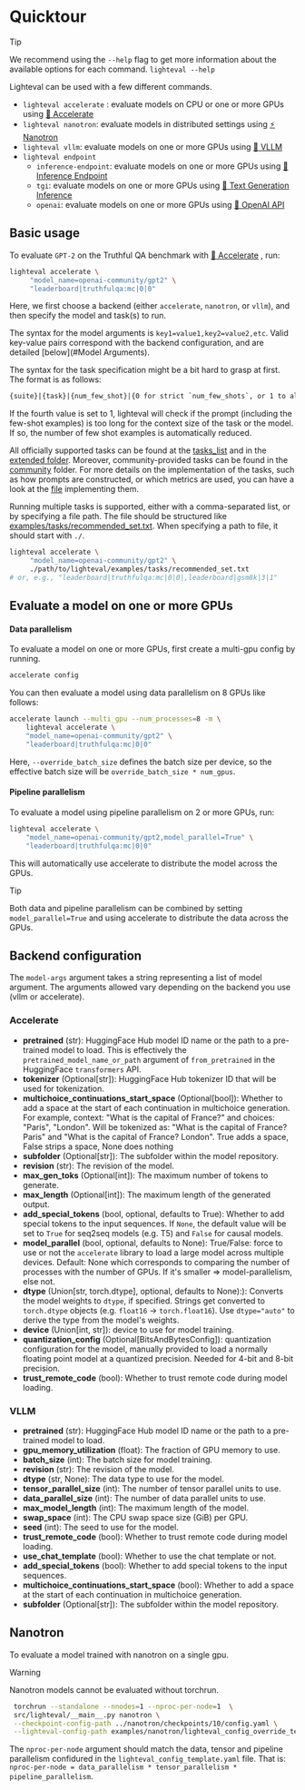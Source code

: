 # Quicktour


> [!TIP]
> We recommend using the `--help` flag to get more information about the
> available options for each command.
> `lighteval --help`

Lighteval can be used with a few different commands.

- `lighteval accelerate` : evaluate models on CPU or one or more GPUs using [🤗
  Accelerate](https://github.com/huggingface/accelerate)
- `lighteval nanotron`: evaluate models in distributed settings using [⚡️
  Nanotron](https://github.com/huggingface/nanotron)
- `lighteval vllm`: evaluate models on one or more GPUs using [🚀
  VLLM](https://github.com/vllm-project/vllm)
- `lighteval endpoint`
    - `inference-endpoint`: evaluate models on one or more GPUs using [🔗
  Inference Endpoint](https://huggingface.co/inference-endpoints/dedicated)
    - `tgi`: evaluate models on one or more GPUs using [🔗 Text Generation Inference](https://huggingface.co/docs/text-generation-inference/en/index)
    - `openai`: evaluate models on one or more GPUs using [🔗 OpenAI API](https://platform.openai.com/)

## Basic usage

To evaluate `GPT-2` on the Truthful QA benchmark with [🤗
  Accelerate](https://github.com/huggingface/accelerate) , run:

```bash
lighteval accelerate \
     "model_name=openai-community/gpt2" \
     "leaderboard|truthfulqa:mc|0|0"
```

Here, we first choose a backend (either `accelerate`, `nanotron`, or `vllm`), and then specify the model and task(s) to run.

The syntax for the model arguments is `key1=value1,key2=value2,etc`.
Valid key-value pairs correspond with the backend configuration, and are detailed [below](#Model Arguments).

The syntax for the task specification might be a bit hard to grasp at first. The format is as follows:

```txt
{suite}|{task}|{num_few_shot}|{0 for strict `num_few_shots`, or 1 to allow a truncation if context size is too small}
```

If the fourth value is set to 1, lighteval will check if the prompt (including the few-shot examples) is too long for the context size of the task or the model.
If so, the number of few shot examples is automatically reduced.

All officially supported tasks can be found at the [tasks_list](available-tasks) and in the
[extended folder](https://github.com/huggingface/lighteval/tree/main/src/lighteval/tasks/extended).
Moreover, community-provided tasks can be found in the
[community](https://github.com/huggingface/lighteval/tree/main/community_tasks) folder.
For more details on the implementation of the tasks, such as how prompts are constructed, or which metrics are used, you can have a look at the
[file](https://github.com/huggingface/lighteval/blob/main/src/lighteval/tasks/default_tasks.py)
implementing them.

Running multiple tasks is supported, either with a comma-separated list, or by specifying a file path.
The file should be structured like [examples/tasks/recommended_set.txt](https://github.com/huggingface/lighteval/blob/main/examples/tasks/recommended_set.txt).
When specifying a path to file, it should start with `./`.

```bash
lighteval accelerate \
     "model_name=openai-community/gpt2" \
     ./path/to/lighteval/examples/tasks/recommended_set.txt
# or, e.g., "leaderboard|truthfulqa:mc|0|0|,leaderboard|gsm8k|3|1"
```

## Evaluate a model on one or more GPUs

#### Data parallelism

To evaluate a model on one or more GPUs, first create a multi-gpu config by running.

```bash
accelerate config
```

You can then evaluate a model using data parallelism on 8 GPUs like follows:

```bash
accelerate launch --multi_gpu --num_processes=8 -m \
    lighteval accelerate \
    "model_name=openai-community/gpt2" \
    "leaderboard|truthfulqa:mc|0|0"
```

Here, `--override_batch_size` defines the batch size per device, so the effective
batch size will be `override_batch_size * num_gpus`.

#### Pipeline parallelism

To evaluate a model using pipeline parallelism on 2 or more GPUs, run:

```bash
lighteval accelerate \
    "model_name=openai-community/gpt2,model_parallel=True" \
    "leaderboard|truthfulqa:mc|0|0"
```

This will automatically use accelerate to distribute the model across the GPUs.

> [!TIP]
> Both data and pipeline parallelism can be combined by setting
> `model_parallel=True` and using accelerate to distribute the data across the
GPUs.

## Backend configuration

The `model-args` argument takes a string representing a list of model
argument. The arguments allowed vary depending on the backend you use (vllm or
accelerate).

### Accelerate

- **pretrained** (str):
    HuggingFace Hub model ID name or the path to a pre-trained
    model to load. This is effectively the `pretrained_model_name_or_path`
    argument of `from_pretrained` in the HuggingFace `transformers` API.
- **tokenizer** (Optional[str]): HuggingFace Hub tokenizer ID that will be
    used for tokenization.
- **multichoice_continuations_start_space** (Optional[bool]): Whether to add a
    space at the start of each continuation in multichoice generation.
    For example, context: "What is the capital of France?" and choices: "Paris", "London".
    Will be tokenized as: "What is the capital of France? Paris" and "What is the capital of France? London".
    True adds a space, False strips a space, None does nothing
- **subfolder** (Optional[str]): The subfolder within the model repository.
- **revision** (str): The revision of the model.
- **max_gen_toks** (Optional[int]): The maximum number of tokens to generate.
- **max_length** (Optional[int]): The maximum length of the generated output.
- **add_special_tokens** (bool, optional, defaults to True): Whether to add special tokens to the input sequences.
   If `None`, the default value will be set to `True` for seq2seq models (e.g. T5) and
    `False` for causal models.
- **model_parallel** (bool, optional, defaults to None):
    True/False: force to use or not the `accelerate` library to load a large
    model across multiple devices.
    Default: None which corresponds to comparing the number of processes with
        the number of GPUs. If it's smaller => model-parallelism, else not.
- **dtype** (Union[str, torch.dtype], optional, defaults to None):):
    Converts the model weights to `dtype`, if specified. Strings get
    converted to `torch.dtype` objects (e.g. `float16` -> `torch.float16`).
    Use `dtype="auto"` to derive the type from the model's weights.
- **device** (Union[int, str]): device to use for model training.
- **quantization_config** (Optional[BitsAndBytesConfig]): quantization
    configuration for the model, manually provided to load a normally floating point
    model at a quantized precision. Needed for 4-bit and 8-bit precision.
- **trust_remote_code** (bool): Whether to trust remote code during model
    loading.

### VLLM

- **pretrained** (str): HuggingFace Hub model ID name or the path to a pre-trained model to load.
- **gpu_memory_utilization** (float): The fraction of GPU memory to use.
- **batch_size** (int): The batch size for model training.
- **revision** (str): The revision of the model.
- **dtype** (str, None): The data type to use for the model.
- **tensor_parallel_size** (int): The number of tensor parallel units to use.
- **data_parallel_size** (int): The number of data parallel units to use.
- **max_model_length** (int): The maximum length of the model.
- **swap_space** (int): The CPU swap space size (GiB) per GPU.
- **seed** (int): The seed to use for the model.
- **trust_remote_code** (bool): Whether to trust remote code during model loading.
- **use_chat_template** (bool): Whether to use the chat template or not.
- **add_special_tokens** (bool): Whether to add special tokens to the input sequences.
- **multichoice_continuations_start_space** (bool): Whether to add a space at the start of each continuation in multichoice generation.
- **subfolder** (Optional[str]): The subfolder within the model repository.

## Nanotron

To evaluate a model trained with nanotron on a single gpu.

> [!WARNING]
> Nanotron models cannot be evaluated without torchrun.


```bash
 torchrun --standalone --nnodes=1 --nproc-per-node=1  \
 src/lighteval/__main__.py nanotron \
 --checkpoint-config-path ../nanotron/checkpoints/10/config.yaml \
 --lighteval-config-path examples/nanotron/lighteval_config_override_template.yaml
 ```

The `nproc-per-node` argument should match the data, tensor and pipeline
parallelism confidured in the `lighteval_config_template.yaml` file.
That is: `nproc-per-node = data_parallelism * tensor_parallelism *
pipeline_parallelism`.
